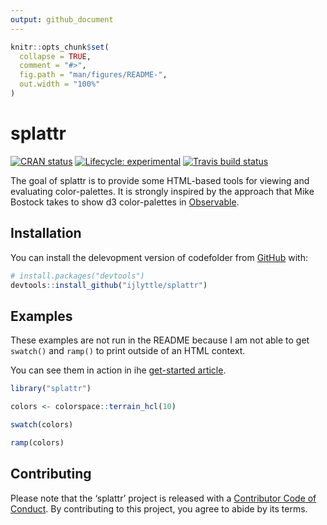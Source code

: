 ```yaml
---
output: github_document
---
```


<!-- README.md is generated from README.Rmd. Please edit that file -->

```r
knitr::opts_chunk$set(
  collapse = TRUE,
  comment = "#>",
  fig.path = "man/figures/README-",
  out.width = "100%"
)
```

# splattr

<!-- badges: start -->
[![CRAN status](https://www.r-pkg.org/badges/version/splattr)](https://CRAN.R-project.org/package=splattr)
[![Lifecycle: experimental](https://img.shields.io/badge/lifecycle-experimental-orange.svg)](https://www.tidyverse.org/lifecycle/#experimental)
[![Travis build status](https://travis-ci.org/ijlyttle/splattr.svg?branch=master)](https://travis-ci.org/ijlyttle/splattr)
<!-- badges: end -->

The goal of splattr is to provide some HTML-based tools for viewing and evaluating color-palettes. It is strongly inspired by the approach that Mike Bostock takes to show d3 color-palettes in [Observable](https://observablehq.com/@d3/working-with-color).

## Installation

You can install the delevopment version of codefolder from [GitHub](https://github.com/ijlyttle/splattr) with:

``` r
# install.packages("devtools")
devtools::install_github("ijlyttle/splattr")
```

## Examples

These examples are not run in the README because I am not able to get `swatch()` and `ramp()` to print outside of an HTML context.

You can see them in action in ihe [get-started article](https://ijlyttle.github.io/splattr/articles/splattr.html).

```r
library("splattr")

colors <- colorspace::terrain_hcl(10)

swatch(colors)

ramp(colors)
```

## Contributing 

Please note that the 'splattr' project is released with a
[Contributor Code of Conduct](CODE_OF_CONDUCT.md).
By contributing to this project, you agree to abide by its terms.
